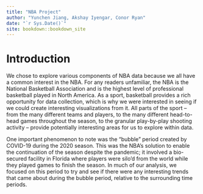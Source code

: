 ```yaml
--- 
title: "NBA Project"
author: "Yunchen Jiang, Akshay Iyengar, Conor Ryan"
date: "`r Sys.Date()`"
site: bookdown::bookdown_site
---
```


# Introduction

We chose to explore various components of NBA data because we all have a common interest in the NBA. For any readers unfamiliar, the NBA is the National Basketball Association and is the highest level of professional basketball played in North America. As a sport, basketball provides a rich opportunity for data collection, which is why we were interested in seeing if we could create interesting visualizations from it. All parts of the sport -- from the many different teams and players, to the many different head-to-head games throughout the season, to the granular play-by-play shooting activity -- provide potentially interesting areas for us to explore within data.

One important phenomenon to note was the "bubble" period created by COVID-19 during the 2020 season. This was the NBA's solution to enable the continuation of the season despite the pandemic; it involved a bio-secured facility in Florida where players were silo'd from the world while they played games to finish the season. In much of our analysis, we focused on this period to try and see if there were any interesting trends that came about during the bubble period, relative to the surrounding time periods.